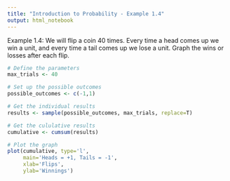 ```yaml
---
title: "Introduction to Probability - Example 1.4"
output: html_notebook
---
```


Example 1.4: We will flip a coin 40 times. Every time a head comes up we win a unit, and every time a tail comes up we lose a unit. Graph the wins or losses after each flip.

```r
# Define the parameters
max_trials <- 40

# Set up the possible outcomes
possible_outcomes <- c(-1,1)

# Get the individual results
results <- sample(possible_outcomes, max_trials, replace=T)

# Get the cululative results
cumulative <- cumsum(results)

# Plot the graph
plot(cumulative, type='l',
     main='Heads = +1, Tails = -1',
     xlab='Flips',
     ylab='Winnings')
```

